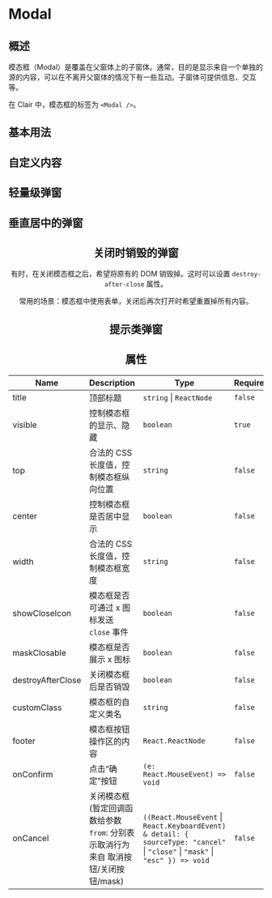 
# Modal

## 概述

模态框（Modal）是覆盖在父窗体上的子窗体。通常，目的是显示来自一个单独的源的内容，可以在不离开父窗体的情况下有一些互动。子窗体可提供信息、交互等。

在 Clair 中，模态框的标签为 `<Modal />`。

## 基本用法

<Basic />

## 自定义内容

<CustomTitleFooter />

## 轻量级弹窗

<Light />

## 垂直居中的弹窗

<Center />

## 关闭时销毁的弹窗

有时，在关闭模态框之后，希望将原有的 DOM 销毁掉。这时可以设置 `destroy-after-close` 属性。

常用的场景：模态框中使用表单，关闭后再次打开时希望重置掉所有内容。

<Destroy />

## 提示类弹窗

<Confirm />

## 属性

| Name              | Description                                                                        | Type                                                                                                                           | Required | Default |
| ----------------- | ---------------------------------------------------------------------------------- | ------------------------------------------------------------------------------------------------------------------------------ | -------- | ------- |
| title             | 顶部标题                                                                           | `string` \| `ReactNode`                                                                                                        | `false`  |         |
| visible           | 控制模态框的显示、隐藏                                                             | `boolean`                                                                                                                      | `true`   |         |
| top               | 合法的 CSS 长度值，控制模态框纵向位置                                              | `string`                                                                                                                       | `false`  | `"15%"` |
| center            | 控制模态框是否居中显示                                                             | `boolean`                                                                                                                      | `false`  | `false` |
| width             | 合法的 CSS 长度值，控制模态框宽度                                                  | `string`                                                                                                                       | `false`  | `"50%"` |
| showCloseIcon     | 模态框是否可通过 x 图标发送 `close` 事件                                           | `boolean`                                                                                                                      | `false`  | `true`  |
| maskClosable      | 模态框是否展示 x 图标                                                              | `boolean`                                                                                                                      | `false`  | `true`  |
| destroyAfterClose | 关闭模态框后是否销毁                                                               | `boolean`                                                                                                                      | `false`  | `false` |
| customClass       | 模态框的自定义类名                                                                 | `string`                                                                                                                       | `false`  |         |
| footer            | 模态框按钮操作区的内容                                                             | `React.ReactNode`                                                                                                              | `false`  |         |
| onConfirm         | 点击“确定”按钮                                                                     | `(e: React.MouseEvent) => void`                                                                                                | `false`  |         |
| onCancel          | 关闭模态框(暂定回调函数给参数 `from`: 分别表示取消行为来自 取消按钮/关闭按钮/mask) | `((React.MouseEvent` \| `React.KeyboardEvent) & detail: { sourceType: "cancel"` \| `"close"` \| `"mask"` \| `"esc" }) => void` | `false`  |         |
